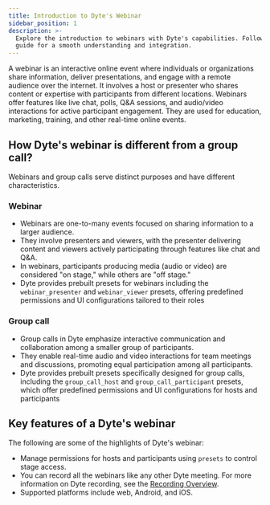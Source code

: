 ```yaml
---
title: Introduction to Dyte's Webinar
sidebar_position: 1
description: >-
  Explore the introduction to webinars with Dyte's capabilities. Follow our
  guide for a smooth understanding and integration.
---
```


A webinar is an interactive online event where individuals or organizations share information, deliver presentations, and engage with a remote audience over the internet. It involves a host or presenter who shares content or expertise with participants from different locations. Webinars offer features like live chat, polls, Q&A sessions, and audio/video interactions for active participant engagement. They are used for education, marketing, training, and other real-time online events.

## How Dyte's webinar is different from a group call?

Webinars and group calls serve distinct purposes and have different characteristics.

### Webinar

- Webinars are one-to-many events focused on sharing information to a larger audience.
- They involve presenters and viewers, with the presenter delivering content and viewers actively participating through features like chat and Q&A.
- In webinars, participants producing media (audio or video) are considered "on stage," while others are "off stage."
- Dyte provides prebuilt presets for webinars including the `webinar_presenter` and `webinar_viewer` presets, offering predefined permissions and UI configurations tailored to their roles

### Group call

- Group calls in Dyte emphasize interactive communication and collaboration among a smaller group of participants.
- They enable real-time audio and video interactions for team meetings and discussions, promoting equal participation among all participants.
- Dyte provides prebuilt presets specifically designed for group calls, including the `group_call_host` and `group_call_participant` presets, which offer predefined permissions and UI configurations for hosts and participants

## Key features of a Dyte's webinar

The following are some of the highlights of Dyte's webinar:

- Manage permissions for hosts and participants using `presets` to control stage access.
- You can record all the webinars like any other Dyte meeting. For more information on Dyte recording, see the [Recording Overview](/guides/capabilities/recording/recording-overview).
- Supported platforms include web, Android, and iOS.

<head>
  <title>Introduction to Dyte's Webinar Guide</title>
  <meta
    name="description"
    content="Explore the introduction to webinars with Dyte's capabilities. Follow our guide for a smooth understanding and integration."
  />
</head>
